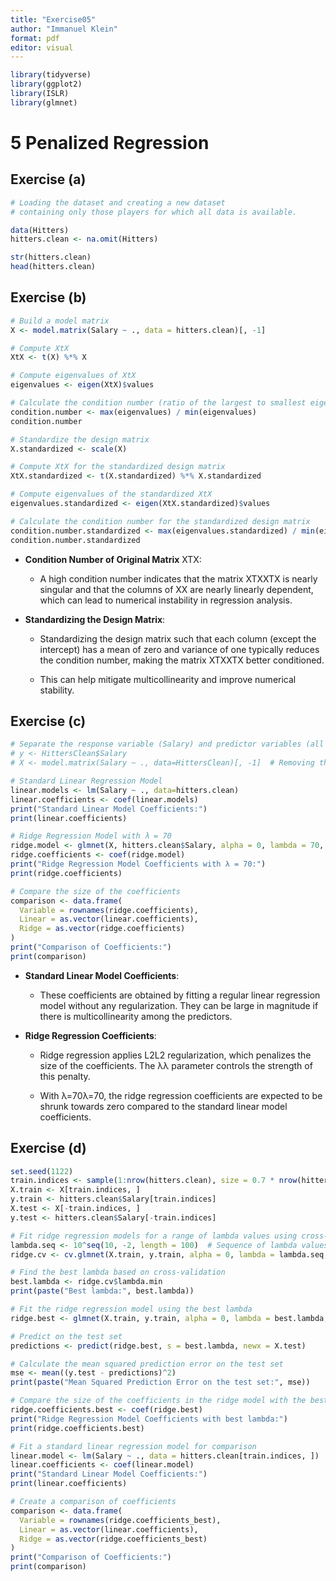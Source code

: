```yaml
---
title: "Exercise05"
author: "Immanuel Klein"
format: pdf
editor: visual
---
```


```r
library(tidyverse)
library(ggplot2)
library(ISLR)
library(glmnet)
```

# 5 Penalized Regression

## Exercise (a)

```r
# Loading the dataset and creating a new dataset 
# containing only those players for which all data is available.

data(Hitters)
hitters.clean <- na.omit(Hitters)

str(hitters.clean)
head(hitters.clean)

```

## Exercise (b)

```r
# Build a model matrix
X <- model.matrix(Salary ~ ., data = hitters.clean)[, -1]

# Compute XtX
XtX <- t(X) %*% X

# Compute eigenvalues of XtX
eigenvalues <- eigen(XtX)$values

# Calculate the condition number (ratio of the largest to smallest eigenvalue)
condition.number <- max(eigenvalues) / min(eigenvalues)
condition.number

# Standardize the design matrix
X.standardized <- scale(X)

# Compute XtX for the standardized design matrix
XtX.standardized <- t(X.standardized) %*% X.standardized

# Compute eigenvalues of the standardized XtX
eigenvalues.standardized <- eigen(XtX.standardized)$values

# Calculate the condition number for the standardized design matrix
condition.number.standardized <- max(eigenvalues.standardized) / min(eigenvalues.standardized)
condition.number.standardized
```

-   **Condition Number of Original Matrix** XTX:

    -   A high condition number indicates that the matrix XTXXTX is nearly singular and that the columns of XX are nearly linearly dependent, which can lead to numerical instability in regression analysis.

```{=html}
<!-- -->
```
-   **Standardizing the Design Matrix**:

    -   Standardizing the design matrix such that each column (except the intercept) has a mean of zero and variance of one typically reduces the condition number, making the matrix XTXXTX better conditioned.

    -   This can help mitigate multicollinearity and improve numerical stability.

## Exercise (c)

```r

# Separate the response variable (Salary) and predictor variables (all others)
# y <- HittersClean$Salary
# X <- model.matrix(Salary ~ ., data=HittersClean)[, -1]  # Removing the intercept column

# Standard Linear Regression Model
linear.models <- lm(Salary ~ ., data=hitters.clean)
linear.coefficients <- coef(linear.models)
print("Standard Linear Model Coefficients:")
print(linear.coefficients)

# Ridge Regression Model with λ = 70
ridge.model <- glmnet(X, hitters.clean$Salary, alpha = 0, lambda = 70, standardize = TRUE)
ridge.coefficients <- coef(ridge.model)
print("Ridge Regression Model Coefficients with λ = 70:")
print(ridge.coefficients)

# Compare the size of the coefficients
comparison <- data.frame(
  Variable = rownames(ridge.coefficients),
  Linear = as.vector(linear.coefficients),
  Ridge = as.vector(ridge.coefficients)
)
print("Comparison of Coefficients:")
print(comparison)

```

-   **Standard Linear Model Coefficients**:

    -   These coefficients are obtained by fitting a regular linear regression model without any regularization. They can be large in magnitude if there is multicollinearity among the predictors.

-   **Ridge Regression Coefficients**:

    -   Ridge regression applies L2L2 regularization, which penalizes the size of the coefficients. The λλ parameter controls the strength of this penalty.

    -   With λ=70λ=70, the ridge regression coefficients are expected to be shrunk towards zero compared to the standard linear model coefficients.

## Exercise (d)

```r
set.seed(1122)
train.indices <- sample(1:nrow(hitters.clean), size = 0.7 * nrow(hitters.clean))
X.train <- X[train.indices, ]
y.train <- hitters.clean$Salary[train.indices]
X.test <- X[-train.indices, ]
y.test <- hitters.clean$Salary[-train.indices]

# Fit ridge regression models for a range of lambda values using cross-validation
lambda.seq <- 10^seq(10, -2, length = 100)  # Sequence of lambda values
ridge.cv <- cv.glmnet(X.train, y.train, alpha = 0, lambda = lambda.seq, standardize = TRUE)

# Find the best lambda based on cross-validation
best.lambda <- ridge.cv$lambda.min
print(paste("Best lambda:", best.lambda))

# Fit the ridge regression model using the best lambda
ridge.best <- glmnet(X.train, y.train, alpha = 0, lambda = best.lambda, standardize = TRUE)

# Predict on the test set
predictions <- predict(ridge.best, s = best.lambda, newx = X.test)

# Calculate the mean squared prediction error on the test set
mse <- mean((y.test - predictions)^2)
print(paste("Mean Squared Prediction Error on the test set:", mse))

# Compare the size of the coefficients in the ridge model with the best lambda
ridge.coefficients.best <- coef(ridge.best)
print("Ridge Regression Model Coefficients with best lambda:")
print(ridge.coefficients.best)

# Fit a standard linear regression model for comparison
linear.model <- lm(Salary ~ ., data = hitters.clean[train.indices, ])
linear.coefficients <- coef(linear.model)
print("Standard Linear Model Coefficients:")
print(linear.coefficients)

# Create a comparison of coefficients
comparison <- data.frame(
  Variable = rownames(ridge.coefficients_best),
  Linear = as.vector(linear.coefficients),
  Ridge = as.vector(ridge.coefficients_best)
)
print("Comparison of Coefficients:")
print(comparison)
```
